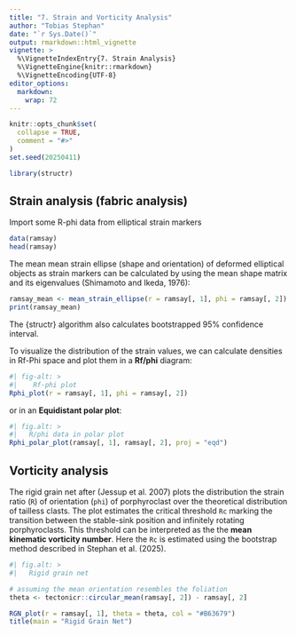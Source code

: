 ```yaml
---
title: "7. Strain and Vorticity Analysis"
author: "Tobias Stephan"
date: "`r Sys.Date()`"
output: rmarkdown::html_vignette
vignette: >
  %\VignetteIndexEntry{7. Strain Analysis}
  %\VignetteEngine{knitr::rmarkdown}
  %\VignetteEncoding{UTF-8}
editor_options: 
  markdown: 
    wrap: 72
---
```


```r
knitr::opts_chunk$set(
  collapse = TRUE,
  comment = "#>"
)
set.seed(20250411)
```

```r
library(structr)
```

## Strain analysis (fabric analysis)

Import some R-phi data from elliptical strain markers
```r
data(ramsay)
head(ramsay)
```

The mean mean strain ellipse (shape and orientation) of deformed elliptical objects as strain markers can be calculated by using the mean shape matrix and its eigenvalues (Shimamoto and Ikeda, 1976):

```r
ramsay_mean <- mean_strain_ellipse(r = ramsay[, 1], phi = ramsay[, 2])
print(ramsay_mean)
```
The {structr} algorithm also calculates bootstrapped 95% confidence interval.


To visualize the distribution of the strain values, we can calculate densities in Rf-Phi space and plot them in a **Rf/phi** diagram:
```r
#| fig-alt: >
#|    Rf-phi plot
Rphi_plot(r = ramsay[, 1], phi = ramsay[, 2])
```

or in an **Equidistant polar plot**:
```r
#| fig.alt: >
#|   R/phi data in polar plot
Rphi_polar_plot(ramsay[, 1], ramsay[, 2], proj = "eqd")
```

## Vorticity analysis

The rigid grain net after (Jessup et al. 2007) plots the distribution the 
strain ratio (`R`) of orientation (`phi`) of 
porphyroclast over the theoretical distribution of tailless clasts. The plot estimates 
the critical threshold `Rc` marking the transition between the stable-sink 
position and infinitely rotating porphyroclasts. 
This threshold can be interpreted as the the **mean kinematic vorticity number**.
Here the `Rc` is estimated using the bootstrap method described in Stephan et al. (2025).

```r
#| fig.alt: >
#|   Rigid grain net

# assuming the mean orientation resembles the foliation
theta <- tectonicr::circular_mean(ramsay[, 2]) - ramsay[, 2]

RGN_plot(r = ramsay[, 1], theta = theta, col = "#B63679")
title(main = "Rigid Grain Net")
```
